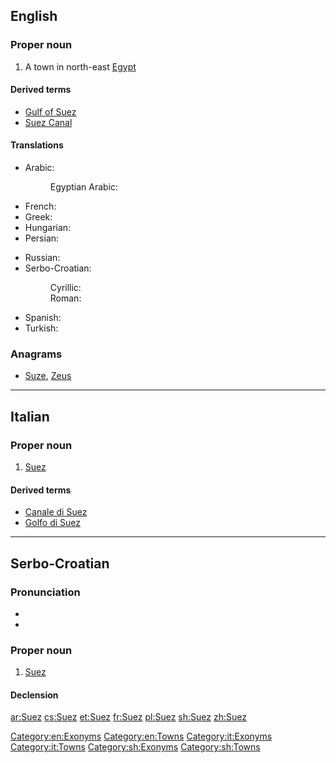 ==English==

===Proper noun===
{{wikipedia}}
{{en-proper noun}}

# A town in north-east [[Egypt]]

====Derived terms====
* [[Gulf of Suez]]
* [[Suez Canal]]

====Translations====
{{trans-top|Suez, Egypt}}
* Arabic: {{t|ar|السويس|m|tr=al-suways}}
*: Egyptian Arabic: {{t|arz|السويس|tr=el-sewēs|sc=Arab}}
* French: {{t+|fr|Suez}}
* Greek: {{t|el|Σουέζ|n|tr=Suez}}
* Hungarian: {{t|hu|Szuez}}
* Persian: {{t+|fa|سوئز|tr=suez|sc=fa-Arab}}
{{trans-mid}}
* Russian: {{t|ru|Суэц|m|tr=Suéc}}
* Serbo-Croatian:
*: Cyrillic: {{t|sh|Су̀ез|m|sc=Cyrl}}
*: Roman: {{t|sh|Sùez|m}}
* Spanish: {{t|es|Suez|m}}
* Turkish: {{t|tr|Süveyş}}
{{trans-bottom}}

===Anagrams===
* [[Suze#English|Suze]], [[Zeus#English|Zeus]]

[[Category:en:Exonyms]]
[[Category:en:Towns]]

----

==Italian==

===Proper noun===
{{wikipedia|lang=it}}
{{it-proper noun}}

# [[#English|Suez]]

====Derived terms====
* [[Canale di Suez]]
* [[Golfo di Suez]]

[[Category:it:Exonyms]]
[[Category:it:Towns]]

----

==Serbo-Croatian==

===Pronunciation===
* {{IPA|/sǔez/|lang=sh}}
* {{hyphenation|Su|ez|lang=sh}}

===Proper noun===
{{sh-proper noun|g=m|head=Sùez|r|Суез|Су̀ез}}

# [[#English|Suez]]

====Declension====
{{sh-decl-noun-unc
|Suez
|Sueza
|Suezu
|Suez
|Suezu
|Suezu
|Suezom
}}

[[Category:sh:Exonyms]]
[[Category:sh:Towns]]

[[ar:Suez]]
[[cs:Suez]]
[[et:Suez]]
[[fr:Suez]]
[[pl:Suez]]
[[sh:Suez]]
[[zh:Suez]]